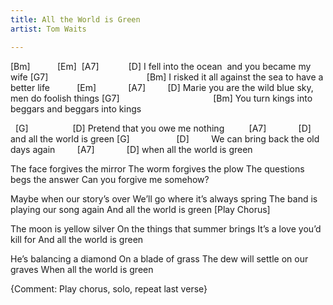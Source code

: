 ```yaml
---
title: All the World is Green
artist: Tom Waits

---
```


[Bm]           [Em]  [A7]            [D]
I fell into the ocean  and you became my wife
[G7]                                        [Bm]
I risked it all against the sea to have a better life
          [Em]             [A7]         [D]
Marie you are the wild blue sky, men do foolish things
[G7]                                      [Bm]
 You turn kings into beggars and beggars into kings

:::{.song-chorus}
  [G]                  [D] 
Pretend that you owe me nothing      
   [A7]             [D]
and all the world is green
[G]                   [D]        
 We can bring back the old days again     
    [A7]             [D]
when all the world is green
:::

The face forgives the mirror
The worm forgives the plow
The questions begs the answer
Can you forgive me somehow?

Maybe when our story's over
We'll go where it's always spring
The band is playing our song again
And all the world is green [Play Chorus]

The moon is yellow silver
On the things that summer brings
It's a love you'd kill for
And all the world is green

He's balancing a diamond
On a blade of grass
The dew will settle on our graves
When all the world is green

{Comment: Play chorus, solo, repeat last verse}


